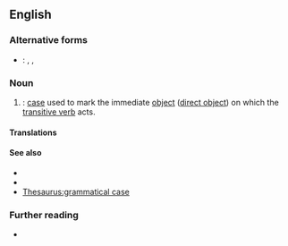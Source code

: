 {{also|accusative-case}}
==English==

===Alternative forms===
* {{qualifier|abbreviation}}: {{l|en|A.}}, {{l|en|acc.}}, {{l|en|ACC}}

===Noun===
{{examples|
: ''I see '''the car'''.''
: ''I hear '''a bell'''.''
: ''I watch '''television'''.''
: ''I play '''football'''.''
: ''I read '''the book'''.''
: ''I hit '''the ball'''.''
}}
{{en-noun}}

# {{lb|en|grammar}}: [[case]] used to mark the immediate [[object]] ([[direct object]]) on which the [[transitive verb]] acts.
#: {{synonyms|en|accusative}}

====Translations====
{{trans-see|case used to mark the immediate object|accusative}}

====See also====
* {{l|en|dative case}}
* {{l|en|objective case}}
* [[Thesaurus:grammatical case]]

===Further reading===
* {{pedia}}